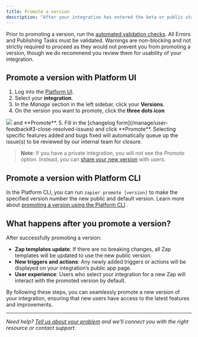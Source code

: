 ```yaml
---
title: Promote a version
description: "After your integration has entered the beta or public status, you can set a new default version for public use. This process is called promoting a version."
---
```


Prior to promoting a version, run the [automated validation checks](/publish/integration-checks-reference). All Errors and Publishing Tasks must be validated. Warnings are non-blocking and not strictly required to proceed as they would not prevent you from promoting a version, though we do recommend you review them for usability of your integration.

## Promote a version with Platform UI

1.  Log into the [Platform UI](https://zapier.com/app/developer).
2.  Select your **integration**.
3.  In the _Manage_ section in the left sidebar, click your **Versions**.
4.  On the version you want to promote, click the **three dots icon**
 <Frame>
  <img src="/images/2ee11c82946187818a9622c4b4bf65bc.png"/>
</Frame>
 and **Promote**.
5.  Fill in the [changelog form](/manage/user-feedback#3-close-resolved-issues) and click **Promote**. Selecting specific features added and bugs fixed will automatically queue up the issue(s) to be reviewed by our internal team for closure.

> **Note**: If you have a private integration, you will not see the _Promote_ option. Instead, you can [share your new version](/manage/sharing) with users.

## Promote a version with Platform CLI

In the Platform CLI, you can run `zapier promote [version]` to make the specified version number the new public and default version. Learn more about [promoting a version using the Platform CLI](https://github.com/zapier/zapier-platform/blob/main/packages/cli/README.md#promoting-an-app-version) .

## What happens after you promote a version?

After successfully promoting a version:

*   **Zap templates update**: If there are no breaking changes, all Zap templates will be updated to use the new public version.
*   **New triggers and actions**: Any newly added triggers or actions will be displayed on your integration’s public app page.
*   **User experience**: Users who select your integration for a new Zap will interact with the promoted version by default.

By following these steps, you can seamlessly promote a new version of your integration, ensuring that new users have access to the latest features and improvements.

- - -
_Need help? [Tell us about your problem](https://developer.zapier.com/contact) and we’ll connect you with the right resource or contact support._
